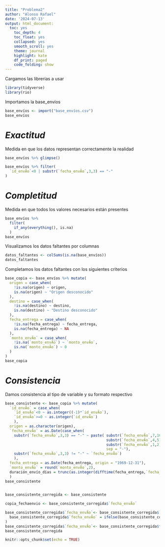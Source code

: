 ---
title: "Problema2"
author: "Alonso Rafael"
date: '2024-07-13'
output: html_document:
  toc: yes
    toc_depth: 4
    toc_float: yes
    collapsed: yes
    smooth_scroll: yes
    theme: journal
    highlight: kate
    df_print: paged
    code_folding: show
---

\newpage


Cargamos las librerías a usar

```{r message=FALSE,warning=FALSE}
library(tidyverse)
library(rio)
```

Importamos la base_envíos

```{r message=FALSE, warning=FALSE}
base_envíos <- import("base_envíos.csv")
base_envíos
```



# *Exactitud*
Medida en que los datos representan correctamente la realidad

```{r}
base_envíos %>% glimpse()
```


```{r}
base_envíos %>% filter(
  `id_envÃ­o`<0 | substr(`fecha_envÃ­o`,3,3) == "-"
)
```


# *Completitud*
Medida en que todos los valores necesarios están presentes

```{r message=FALSE, warning=FALSE}
base_envíos %>% 
  filter(
    if_any(everything(), is.na)
  )
base_envíos
```

Visualizamos los datos faltantes por columnas
```{r message=FALSE, warning=FALSE}
datos_faltantes <- colSums(is.na(base_envíos))
datos_faltantes
```

Completamos los datos faltantes con los siguientes criterios

```{r}
base_copia <- base_envíos %>% mutate(
  origen = case_when(
    !is.na(origen) ~ origen,
    is.na(origen) ~ "Origen desconocido"
  ),
  destino = case_when(
    !is.na(destino) ~ destino,
    is.na(destino) ~ "Destino desconocido"
  ),
  fecha_entrega = case_when(
    !is.na(fecha_entrega) ~ fecha_entrega,
    is.na(fecha_entrega) ~ NA
  ),
  `monto_envÃ­o` = case_when(
    !is.na(`monto_envÃ­o`) ~ `monto_envÃ­o`,
    is.na(`monto_envÃ­o`) ~ 0
  )
)
base_copia
```

# *Consistencia*
Damos consistencia al tipo de variable y su formato respectivo

```{r}
base_consistente <- base_copia %>% mutate(
  `id_envÃ­o` = case_when(
    `id_envÃ­o`<0 ~ as.integer((-1)*`id_envÃ­o`),
    `id_envÃ­o`>=0 ~ as.integer(`id_envÃ­o`)
    ),
  origen = as.character(origen),
  `fecha_envÃ­o` = as.Date(case_when(
    substr(`fecha_envÃ­o`,3,3) == "-" ~ paste( substr(`fecha_envÃ­o`,7,10),
                                              substr(`fecha_envÃ­o`,4,5),
                                              substr(`fecha_envÃ­o`,1,2),
                                              sep = "-"),
    substr(`fecha_envÃ­o`,3,3) != "-" ~ `fecha_envÃ­o`)
    ),
  fecha_entrega = as.Date(fecha_entrega, origin = "1969-12-31"),
  `monto_envÃ­o` = round(`monto_envÃ­o`,2), 
  duración_envío_días = trunc(as.integer(difftime(fecha_entrega,`fecha_envÃ­o`,units = "days")))
  )
base_consistente
  
```

```{r}
base_consistente_corregida <- base_consistente

copia_fechaenvio <- base_consistente_corregida$`fecha_envÃ­o`

base_consistente_corregida$`fecha_envÃ­o`<- base_consistente_corregida$`fecha_envÃ­o` %>% mutate(
  base_consistente_corregida$`fecha_envÃ­o` = ifelse(base_consistente_corregida$duración_envío_días < 0,copia_fechaenvio,base_consistente_corregida$fecha_entrega)
)
base_consistente_corregida$`fecha_envÃ­o`<- base_consistente_corregida$fecha_entrega
base_consistente_corregida
```



















```{r setup, include=FALSE}
knitr::opts_chunk$set(echo = TRUE)
```

